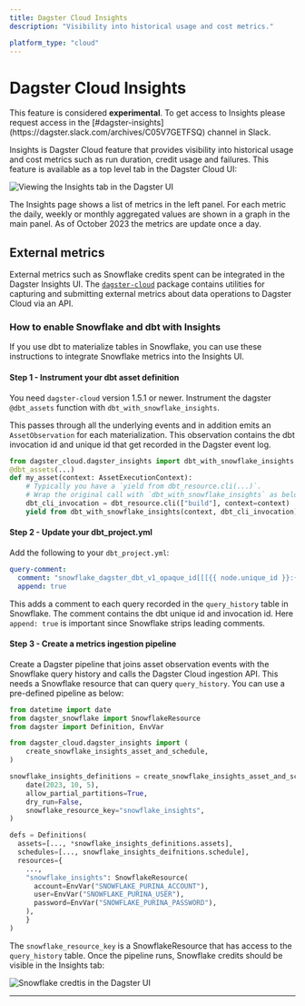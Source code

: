```yaml
---
title: Dagster Cloud Insights
description: "Visibility into historical usage and cost metrics."

platform_type: "cloud"
---
```


# Dagster Cloud Insights

<Note>
  This feature is considered <strong>experimental</strong>. To get access to
  Insights please request access in the
  [#dagster-insights](https://dagster.slack.com/archives/C05V7GETFSQ) channel in
  Slack.
</Note>

Insights is Dagster Cloud feature that provides visibility into historical usage and cost metrics such as run duration, credit usage and failures. This feature is available as a top level tab in the Dagster Cloud UI:

<Image
alt="Viewing the Insights tab in the Dagster UI"
src="/images/dagster-cloud/insights/insights-tab.png"
width={771}
height={536}
/>

The Insights page shows a list of metrics in the left panel. For each metric the daily, weekly or monthly aggregated values are shown in a graph in the main panel. As of October 2023 the metrics are update once a day.

## External metrics

External metrics such as Snowflake credits spent can be integrated in the Dagster Insights UI. The [`dagster-cloud`](https://pypi.org/project/dagster-cloud/) package contains utilities for capturing and submitting external metrics about data operations to Dagster Cloud via an API.

### How to enable Snowflake and dbt with Insights

If you use dbt to materialize tables in Snowflake, you can use these instructions to integrate Snowflake metrics into the Insights UI.

#### Step 1 - Instrument your dbt asset definition

You need `dagster-cloud` version 1.5.1 or newer. Instrument the dagster `@dbt_assets` function with `dbt_with_snowflake_insights`.

This passes through all the underlying events and in addition emits an `AssetObservation` for each materialization. This observation contains the dbt invocation id and unique id that get recorded in the Dagster event log.

```python
from dagster_cloud.dagster_insights import dbt_with_snowflake_insights
@dbt_assets(...)
def my_asset(context: AssetExecutionContext):
    # Typically you have a `yield from dbt_resource.cli(...)`.
    # Wrap the original call with `dbt_with_snowflake_insights` as below.
    dbt_cli_invocation = dbt_resource.cli(["build"], context=context)
    yield from dbt_with_snowflake_insights(context, dbt_cli_invocation)
```

#### Step 2 - Update your dbt_project.yml

Add the following to your `dbt_project.yml`:

```yaml
query-comment:
  comment: "snowflake_dagster_dbt_v1_opaque_id[[[{{ node.unique_id }}:{{ invocation_id }}]]]"
  append: true
```

This adds a comment to each query recorded in the `query_history` table in Snowflake. The comment contains the dbt unique id and invocation id. Here `append: true` is important since Snowflake strips leading comments.

#### Step 3 - Create a metrics ingestion pipeline

Create a Dagster pipeline that joins asset observation events with the Snowflake query history and calls the Dagster Cloud ingestion API. This needs a Snowflake resource that can query `query_history`. You can use a pre-defined pipeline as below:

```python
from datetime import date
from dagster_snowflake import SnowflakeResource
from dagster import Definition, EnvVar

from dagster_cloud.dagster_insights import (
    create_snowflake_insights_asset_and_schedule,
)

snowflake_insights_definitions = create_snowflake_insights_asset_and_schedule(
    date(2023, 10, 5),
    allow_partial_partitions=True,
    dry_run=False,
    snowflake_resource_key="snowflake_insights",
)

defs = Definitions(
  assets=[..., *snowflake_insights_definitions.assets],
  schedules=[..., snowflake_insights_deifnitions.schedule],
  resources={
    ...,
    "snowflake_insights": SnowflakeResource(
      account=EnvVar("SNOWFLAKE_PURINA_ACCOUNT"),
      user=EnvVar("SNOWFLAKE_PURINA_USER"),
      password=EnvVar("SNOWFLAKE_PURINA_PASSWORD"),
    ),
	}
)
```

The `snowflake_resource_key` is a SnowflakeResource that has access to the `query_history` table. Once the pipeline runs, Snowflake credits should be visible in the Insights tab:

<Image
alt="Snowflake credtis in the Dagster UI"
src="/images/dagster-cloud/insights/insights-snowflake.png"
width={383}
height={349}
/>

---
